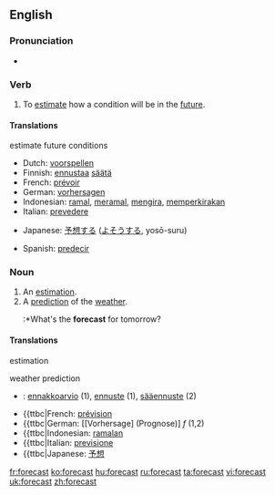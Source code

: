 ==English==

===Pronunciation===
*{{IPA|/'foɻkɑst/}}

===Verb===
{{en-verb|forecasts|forecasting|forecast}}

# To [[estimate]] how a condition will be in the [[future]].

====Translations====

;estimate future conditions
{{top}}
*Dutch: [[voorspellen]]
*Finnish: [[ennustaa]] [[sää]]tä
*French: [[prévoir]]
*German: [[vorhersagen]]
*Indonesian: [[ramal]], [[ramal|meramal]], [[kira|mengira]], [[kira|memperkirakan]]
*Italian: [[prevedere]]
{{mid}}
*Japanese: [[予想]]する ([[よそう]]する, yosō-suru)
{{bottom}}
*Spanish: [[predecir]]

===Noun===
{{en-noun}}

# An [[estimation]].
# A [[prediction]] of the [[weather]].
#:*What's the '''forecast''' for tomorrow?

====Translations====
;estimation
{{top}}
{{mid}}
{{bottom}}

;weather prediction
{{top}}
{{mid}}
{{bottom}}

{{checktrans}}
*{{ttbc|Finnish}}: [[ennakkoarvio]] (1), [[ennuste]] (1), [[sääennuste]] (2)
*{{ttbc|French: [[prévision]]
*{{ttbc|German: [[Vorhersage] (Prognose)] ''f'' (1,2)
*{{ttbc|Indonesian: [[ramal|ramalan]]
*{{ttbc|Italian: [[previsione]]
*{{ttbc|Japanese: [[予想]]

[[fr:forecast]]
[[ko:forecast]]
[[hu:forecast]]
[[ru:forecast]]
[[ta:forecast]]
[[vi:forecast]]
[[uk:forecast]]
[[zh:forecast]]